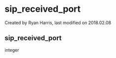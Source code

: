 
# sip_received_port 

 Created by  Ryan Harris, last modified on 2018.02.08

## sip_received_port

integer


